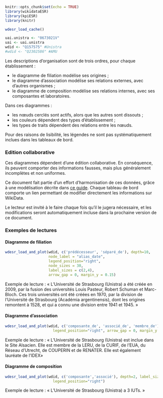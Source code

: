 
```r
knitr::opts_chunk$set(echo = TRUE)
library(wikidataESR)
library(kpiESR)
library(knitr)

wdesr_load_cache()

uai.unistra <- "0673021V"
uai <- uai.unistra
wdid <- "Q157575" #Unistra
#wdid <- "Q2302586" #AMU
```

Les descriptions d'organisation sont de trois ordres, pour chaque établissement :

- le diagramme de filiation modélise ses origines ;
- le diagramme d'association modélise ses relations externes, avec d'autres organismes\ ;
- le diagramme de composition modélise ses relations internes, avec ses composantes et laboratoires.

Dans ces diagrammes :

- les nœuds cerclés sont actifs, alors que les autres sont dissouts ;
- les couleurs dépendent des types d'établissement ;
- les types de traits dépendent des relations entre les nœuds.

Pour des raisons de lisibilité, les légendes ne sont pas systématiquement inclues dans les tableaux de bord.

### Edition collaborative
Ces diagrammes dépendent d'une édition collaborative. En conséquence, ils peuvent comporter des informations fausses, mais plus généralement incomplètes et non uniformes. 

Ce document fait partie d'un effort d'harmonisation de ces données, grâce à une modélisation décrite dans [ce guide](https://github.com/cpesr/wikidataESR/blob/master/Rmd/wikidataESR.md). Chaque tableau de bord comporte un lien permettant de modifier directement les informations sur WikiData.

Le lecteur est invité à le faire chaque fois qu'il le jugera nécessaire, et les modifications seront automatiquement incluse dans la prochaine version de ce document.

```{=latex}
\vfill
```

### Exemples de lectures 

#### Diagramme de filiation

```r
wdesr_load_and_plot(wdid, c('prédécesseur', 'séparé_de'), depth=10, 
                    node_label = "alias_date",
                    legend_position="right",
                    node_sizes = 30,
                    label_sizes = c(2,4),
                    arrow_gap = 0, margin_y = 0.15)
```

Exemple de lecture : « L'Université de Strasbourg (Unistra) a été créée en 2009, par la fusion des universités Louis Pasteur, Robert Schuman et Marc-Bloch. Ces trois universités ont été créées en 1970, par la division de l'Université de Strasbourg (Académia argentinensis), dont les origines remontent à 1528, et qui a connu une division entre 1941 et 1945. »

```{=latex}
\vfill
```


#### Diagramme d'association

```r
wdesr_load_and_plot(wdid, c('composante_de', 'associé_de', 'membre_de'), depth=2, 
                      legend_position="right", arrow_gap = 0, margin_y = 0.1, label_sizes = c(2,4), label_wrap=10)
```

Exemple de lecture : « L'Université de Strasbourg (Unistra) est inclue dans le Site Alsacien. Elle est membre de la LERU, de la CURIF, de l'EUA, du Réseau d'Utrecht, de COUPERIN et de RENATER. Elle est également lauréate de l'IDEX»

```{=latex}
\vfill
```


#### Diagramme de composition

```r
wdesr_load_and_plot(wdid, c('composante','associé'), depth=2, label_sizes = c(2,4), label_wrap=10,
                      legend_position="right")
```

Exemple de lecture : « L'Université de Strasbourg (Unistra) a 3 IUTs.\ »

